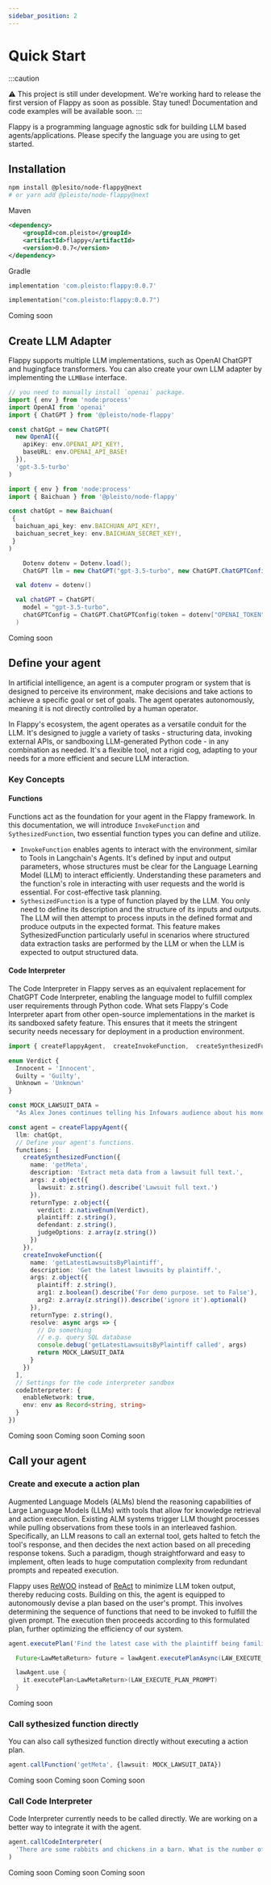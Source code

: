 ```yaml
---
sidebar_position: 2
---
```



# Quick Start

:::caution

⚠️ This project is still under development. We're working hard to release the first version of Flappy as soon as possible. Stay tuned! Documentation and code examples will be available soon.
:::


Flappy is a programming language agnostic sdk for building LLM based agents/applications. Please specify the language you are using to get started.

## Installation

<Tabs>
  <TabItem value="nodejs" label="NodeJS (TypeScript)" default>

```bash
npm install @plesito/node-flappy@next
# or yarn add @pleisto/node-flappy@next
```

  </TabItem>
  <TabItem value="java" label="Java" default>

Maven

```xml
<dependency>
    <groupId>com.pleisto</groupId>
    <artifactId>flappy</artifactId>
    <version>0.0.7</version>
</dependency>
```

Gradle

```sh
implementation 'com.pleisto:flappy:0.0.7'
```

  </TabItem>
  <TabItem value="kotlin" label="Kotlin" default>

```kotlin
implementation("com.pleisto:flappy:0.0.7")
```

  </TabItem>
  <TabItem value="csharp" label="C#" default>
    Coming soon
  </TabItem>
</Tabs>

## Create LLM Adapter

Flappy supports multiple LLM implementations, such as OpenAI ChatGPT and hugingface transformers. You can also create your own LLM adapter by implementing the `LLMBase` interface.


<Tabs>
  <TabItem value="nodejs-chatgpt" label="NodeJS (TypeScript) with ChatGPT" default>

```ts
// you need to manually install `openai` package.
import { env } from 'node:process'
import OpenAI from 'openai'
import { ChatGPT } from '@pleisto/node-flappy'

const chatGpt = new ChatGPT(
  new OpenAI({
    apiKey: env.OPENAI_API_KEY!,
    baseURL: env.OPENAI_API_BASE!
  }),
  'gpt-3.5-turbo'
)
```

  </TabItem>
  <TabItem value="nodejs-baichuan" label="NodeJS (TypeScript) with Baichuan-53B API" default>

```ts
import { env } from 'node:process'
import { Baichuan } from '@pleisto/node-flappy'

const chatGpt = new Baichuan(
 {
  baichuan_api_key: env.BAICHUAN_API_KEY!,
  baichuan_secret_key: env.BAICHUAN_SECRET_KEY!,
 }
)
```

  </TabItem>
  <TabItem value="java" label="Java" default>

```java
    Dotenv dotenv = Dotenv.load();
    ChatGPT llm = new ChatGPT("gpt-3.5-turbo", new ChatGPT.ChatGPTConfig(dotenv.get("OPENAI_TOKEN"), dotenv.get("OPENAI_API_BASE")));
```

  </TabItem>
  <TabItem value="kotlin" label="Kotlin" default>


```kotlin
  val dotenv = dotenv()

  val chatGPT = ChatGPT(
    model = "gpt-3.5-turbo",
    chatGPTConfig = ChatGPT.ChatGPTConfig(token = dotenv["OPENAI_TOKEN"], host = dotenv["OPENAI_API_BASE"])
  )
```

  </TabItem>
  <TabItem value="csharp" label="C#" default>
    Coming soon
  </TabItem>
</Tabs>

## Define your agent

In artificial intelligence, an agent is a computer program or system that is designed to perceive its environment, make decisions and take actions to achieve a specific goal or set of goals. The agent operates autonomously, meaning it is not directly controlled by a human operator.

In Flappy's ecosystem, the agent operates as a versatile conduit for the LLM. It's designed to juggle a variety of tasks - structuring data, invoking external APIs, or sandboxing LLM-generated Python code - in any combination as needed. It's a flexible tool, not a rigid cog, adapting to your needs for a more efficient and secure LLM interaction.

### Key Concepts

#### Functions

Functions act as the foundation for your agent in the Flappy framework. In this documentation, we will introduce `InvokeFunction` and `SythesizedFunction`, two essential function types you can define and utilize.


- `InvokeFunction` enables agents to interact with the environment, similar to Tools in Langchain's Agents. It's defined by input and output parameters, whose structures must be clear for the Language Learning Model (LLM) to interact efficiently. Understanding these parameters and the function's role in interacting with user requests and the world is essential. For cost-effective task planning.
- `SythesizedFunction` is a type of function played by the LLM. You only need to define its description and the structure of its inputs and outputs. The LLM will then attempt to process inputs in the defined format and produce outputs in the expected format. This feature makes SythesizedFunction particularly useful in scenarios where structured data extraction tasks are performed by the LLM or when the LLM is expected to output structured data.

#### Code Interpreter

The Code Interpreter in Flappy serves as an equivalent replacement for ChatGPT Code Interpreter, enabling the language model to fulfill complex user requirements through Python code. What sets Flappy's Code Interpreter apart from other open-source implementations in the market is its sandboxed safety feature. This ensures that it meets the stringent security needs necessary for deployment in a production environment.



<Tabs>
  <TabItem value="nodejs" label="NodeJS (TypeScript) with ChatGPT" default>

```ts
import { createFlappyAgent,  createInvokeFunction,  createSynthesizedFunction,  z } from '@pleisto/node-flappy'

enum Verdict {
  Innocent = 'Innocent',
  Guilty = 'Guilty',
  Unknown = 'Unknown'
}

const MOCK_LAWSUIT_DATA =
  "As Alex Jones continues telling his Infowars audience about his money problems and pleads for them to buy his products, his own documents show life is not all that bad — his net worth is around $14 million and his personal spending topped $93,000 in July alone, including thousands of dollars on meals and entertainment. The conspiracy theorist and his lawyers file monthly financial reports in his personal bankruptcy case, and the latest one has struck a nerve with the families of victims of Sandy Hook Elementary School shooting. They're still seeking the $1.5 billion they won last year in lawsuits against Jones and his media company for repeatedly calling the 2012 massacre a hoax on his shows. “It is disturbing that Alex Jones continues to spend money on excessive household expenditures and his extravagant lifestyle when that money rightfully belongs to the families he spent years tormenting,” said Christopher Mattei, a Connecticut lawyer for the families. “The families are increasingly concerned and will continue to contest these matters in court.” In an Aug. 29 court filing, lawyers for the families said that if Jones doesn’t reduce his personal expenses to a “reasonable” level, they will ask the bankruptcy judge to bar him from “further waste of estate assets,” appoint a trustee to oversee his spending, or dismiss the bankruptcy case. On his Infowars show Tuesday, Jones said he’s not doing anything wrong."

const agent = createFlappyAgent({
  llm: chatGpt,
  // Define your agent's functions.
  functions: [
    createSynthesizedFunction({
      name: 'getMeta',
      description: 'Extract meta data from a lawsuit full text.',
      args: z.object({
        lawsuit: z.string().describe('Lawsuit full text.')
      }),
      returnType: z.object({
        verdict: z.nativeEnum(Verdict),
        plaintiff: z.string(),
        defendant: z.string(),
        judgeOptions: z.array(z.string())
      })
    }),
    createInvokeFunction({
      name: 'getLatestLawsuitsByPlaintiff',
      description: 'Get the latest lawsuits by plaintiff.',
      args: z.object({
        plaintiff: z.string(),
        arg1: z.boolean().describe('For demo purpose. set to False'),
        arg2: z.array(z.string()).describe('ignore it').optional()
      }),
      returnType: z.string(),
      resolve: async args => {
        // Do something
        // e.g. query SQL database
        console.debug('getLatestLawsuitsByPlaintiff called', args)
        return MOCK_LAWSUIT_DATA
      }
    })
  ],
  // Settings for the code interpreter sandbox
  codeInterpreter: {
    enableNetwork: true,
    env: env as Record<string, string>
  }
})
```

  </TabItem>
  <TabItem value="java" label="Java" default>
    Coming soon
  </TabItem>
  <TabItem value="kotlin" label="Kotlin" default>
    Coming soon
  </TabItem>
  <TabItem value="csharp" label="C#" default>
    Coming soon
  </TabItem>
</Tabs>

## Call your agent

### Create and execute a action plan

Augmented Language Models (ALMs) blend the reasoning capabilities of Large Language Models (LLMs) with tools that allow for knowledge retrieval and action execution. Existing ALM systems trigger LLM thought processes while pulling observations from these tools in an interleaved fashion. Specifically, an LLM reasons to call an external tool, gets halted to fetch the tool's response, and then decides the next action based on all preceding response tokens. Such a paradigm, though straightforward and easy to implement, often leads to huge computation complexity from redundant prompts and repeated execution.

Flappy uses [ReWOO](https://arxiv.org/abs/2305.18323) instead of [ReAct](https://arxiv.org/abs/2210.03629) to minimize LLM token output, thereby reducing costs. Building on this, the agent is equipped to autonomously devise a plan based on the user's prompt. This involves determining the sequence of functions that need to be invoked to fulfill the given prompt. The execution then proceeds according to this formulated plan, further optimizing the efficiency of our system.

<Tabs>
  <TabItem value="nodejs" label="NodeJS (TypeScript) with ChatGPT" default>

```ts
agent.executePlan('Find the latest case with the plaintiff being families of victims and return its metadata.')
```

  </TabItem>
  <TabItem value="java" label="Java" default>

```java
  Future<LawMetaReturn> future = lawAgent.executePlanAsync(LAW_EXECUTE_PLAN_PROMPT);
```

  </TabItem>
  <TabItem value="kotlin" label="Kotlin" default>

```kotlin
  lawAgent.use {
    it.executePlan<LawMetaReturn>(LAW_EXECUTE_PLAN_PROMPT)
  }
```

  </TabItem>
  <TabItem value="csharp" label="C#" default>
    Coming soon
  </TabItem>
</Tabs>


### Call sythesized function directly

You can also call sythesized function directly without executing a action plan.


<Tabs>
  <TabItem value="nodejs" label="NodeJS (TypeScript) with ChatGPT" default>

```ts
agent.callFunction('getMeta', {lawsuit: MOCK_LAWSUIT_DATA})
```

  </TabItem>
  <TabItem value="java" label="Java" default>
    Coming soon
  </TabItem>
  <TabItem value="kotlin" label="Kotlin" default>
    Coming soon
  </TabItem>
  <TabItem value="csharp" label="C#" default>
    Coming soon
  </TabItem>
</Tabs>



### Call Code Interpreter

Code Interpreter currently needs to be called directly. We are working on a better way to integrate it with the agent.

<Tabs>
  <TabItem value="nodejs" label="NodeJS (TypeScript) with ChatGPT" default>

```ts
agent.callCodeInterpreter(
  'There are some rabbits and chickens in a barn. What is the number of chickens if there are 396 legs  and 150 heads in the barn?'
)
```

  </TabItem>
  <TabItem value="java" label="Java" default>
    Coming soon
  </TabItem>
  <TabItem value="kotlin" label="Kotlin" default>
    Coming soon
  </TabItem>
  <TabItem value="csharp" label="C#" default>
    Coming soon
  </TabItem>
</Tabs>
